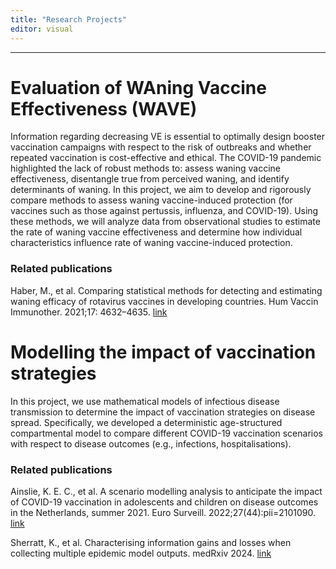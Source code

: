 ```yaml
---
title: "Research Projects"
editor: visual
---
```


------------------------------------------------------------------------

# Evaluation of WAning Vaccine Effectiveness (WAVE)

Information regarding decreasing VE is essential to optimally design booster vaccination campaigns with respect to the risk of outbreaks and whether repeated vaccination is cost-effective and ethical. The COVID-19 pandemic highlighted the lack of robust methods to: assess waning vaccine effectiveness, disentangle true from perceived waning, and identify determinants of waning. In this project, we aim to develop and rigorously compare methods to assess waning vaccine-induced protection (for vaccines such as those against pertussis, influenza, and COVID-19). Using these methods, we will analyze data from observational studies to estimate the rate of waning vaccine effectiveness and determine how individual characteristics influence rate of waning vaccine-induced protection.

### Related publications

Haber, M., et al. Comparing statistical methods for detecting and estimating waning efficacy of rotavirus vaccines in developing countries. Hum Vaccin Immunother. 2021;17: 4632–4635. [link](https://pubmed.ncbi.nlm.nih.gov/34613877/)

# Modelling the impact of vaccination strategies

In this project, we use mathematical models of infectious disease transmission to determine the impact of vaccination strategies on disease spread. Specifically, we developed a deterministic age-structured compartmental model to compare different COVID-19 vaccination scenarios with respect to disease outcomes (e.g., infections, hospitalisations).

### Related publications 

Ainslie, K. E. C., et al. A scenario modelling analysis to anticipate the impact of COVID-19 vaccination in adolescents and children on disease outcomes in the Netherlands, summer 2021. Euro Surveill. 2022;27(44):pii=2101090. [link](https://doi.org/10.2807/1560-7917.ES.2022.27.44.2101090)

Sherratt, K., et al. Characterising information gains and losses when collecting multiple epidemic model outputs. medRxiv 2024. [link](https://doi.org/10.1101/2023.07.05.23292245)
